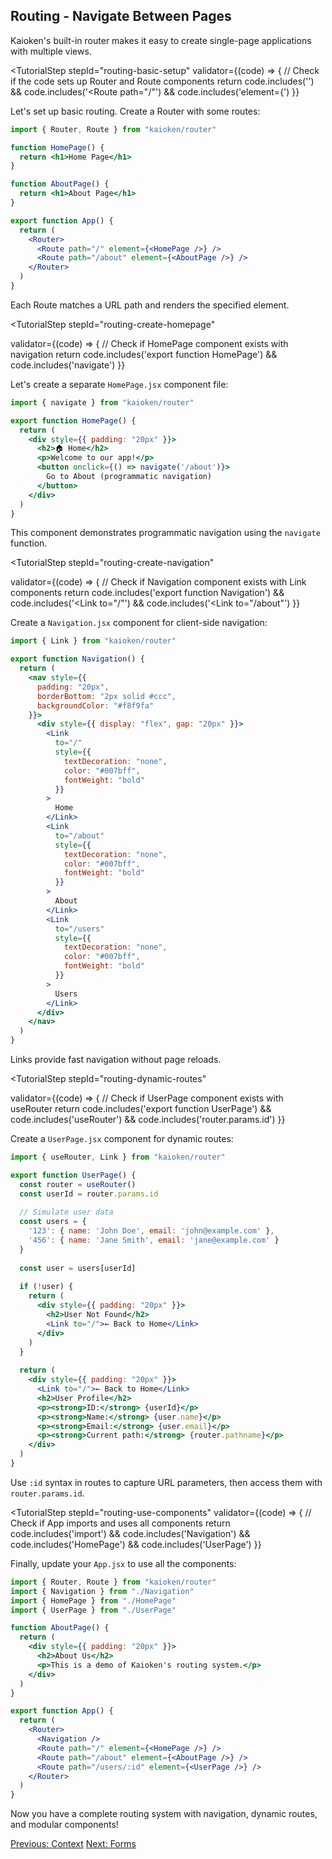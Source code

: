 

## Routing - Navigate Between Pages

Kaioken's built-in router makes it easy to create single-page applications with multiple views.

<TutorialStep 
  stepId="routing-basic-setup"
  validator={(code) => {
    // Check if the code sets up Router and Route components
    return code.includes('<Router>') && code.includes('<Route path="/"') && code.includes('element={')
  }}
>
  Let's set up basic routing. Create a Router with some routes:

  ```jsx
  import { Router, Route } from "kaioken/router"

  function HomePage() {
    return <h1>Home Page</h1>
  }

  function AboutPage() {
    return <h1>About Page</h1>
  }

  export function App() {
    return (
      <Router>
        <Route path="/" element={<HomePage />} />
        <Route path="/about" element={<AboutPage />} />
      </Router>
    )
  }
  ```

  Each Route matches a URL path and renders the specified element.
</TutorialStep>

<TutorialStep 
  stepId="routing-create-homepage"
  
  validator={(code) => {
    // Check if HomePage component exists with navigation
    return code.includes('export function HomePage') && code.includes('navigate')
  }}
>
  Let's create a separate `HomePage.jsx` component file:

  ```jsx
  import { navigate } from "kaioken/router"

  export function HomePage() {
    return (
      <div style={{ padding: "20px" }}>
        <h2>🏠 Home</h2>
        <p>Welcome to our app!</p>
        <button onclick={() => navigate('/about')}>
          Go to About (programmatic navigation)
        </button>
      </div>
    )
  }
  ```

  This component demonstrates programmatic navigation using the `navigate` function.
</TutorialStep>

<TutorialStep 
  stepId="routing-create-navigation"
  
  validator={(code) => {
    // Check if Navigation component exists with Link components
    return code.includes('export function Navigation') && code.includes('<Link to="/"') && code.includes('<Link to="/about"')
  }}
>
  Create a `Navigation.jsx` component for client-side navigation:

  ```jsx
  import { Link } from "kaioken/router"

  export function Navigation() {
    return (
      <nav style={{ 
        padding: "20px", 
        borderBottom: "2px solid #ccc",
        backgroundColor: "#f8f9fa"
      }}>
        <div style={{ display: "flex", gap: "20px" }}>
          <Link 
            to="/" 
            style={{ 
              textDecoration: "none", 
              color: "#007bff",
              fontWeight: "bold"
            }}
          >
            Home
          </Link>
          <Link 
            to="/about" 
            style={{ 
              textDecoration: "none", 
              color: "#007bff",
              fontWeight: "bold"
            }}
          >
            About
          </Link>
          <Link 
            to="/users" 
            style={{ 
              textDecoration: "none", 
              color: "#007bff",
              fontWeight: "bold"
            }}
          >
            Users
          </Link>
        </div>
      </nav>
    )
  }
  ```

  Links provide fast navigation without page reloads.
</TutorialStep>

<TutorialStep 
  stepId="routing-dynamic-routes"
  
  validator={(code) => {
    // Check if UserPage component exists with useRouter
    return code.includes('export function UserPage') && code.includes('useRouter') && code.includes('router.params.id')
  }}
>
  Create a `UserPage.jsx` component for dynamic routes:

  ```jsx
  import { useRouter, Link } from "kaioken/router"

  export function UserPage() {
    const router = useRouter()
    const userId = router.params.id
    
    // Simulate user data
    const users = {
      '123': { name: 'John Doe', email: 'john@example.com' },
      '456': { name: 'Jane Smith', email: 'jane@example.com' }
    }
    
    const user = users[userId]
    
    if (!user) {
      return (
        <div style={{ padding: "20px" }}>
          <h2>User Not Found</h2>
          <Link to="/">← Back to Home</Link>
        </div>
      )
    }
    
    return (
      <div style={{ padding: "20px" }}>
        <Link to="/">← Back to Home</Link>
        <h2>User Profile</h2>
        <p><strong>ID:</strong> {userId}</p>
        <p><strong>Name:</strong> {user.name}</p>
        <p><strong>Email:</strong> {user.email}</p>
        <p><strong>Current path:</strong> {router.pathname}</p>
      </div>
    )
  }
  ```

  Use `:id` syntax in routes to capture URL parameters, then access them with `router.params.id`.
</TutorialStep>

<TutorialStep 
  stepId="routing-use-components"
  validator={(code) => {
    // Check if App imports and uses all components
    return code.includes('import') && code.includes('Navigation') && code.includes('HomePage') && code.includes('UserPage')
  }}
>
  Finally, update your `App.jsx` to use all the components:

  ```jsx
  import { Router, Route } from "kaioken/router"
  import { Navigation } from "./Navigation"
  import { HomePage } from "./HomePage"
  import { UserPage } from "./UserPage"

  function AboutPage() {
    return (
      <div style={{ padding: "20px" }}>
        <h2>About Us</h2>
        <p>This is a demo of Kaioken's routing system.</p>
      </div>
    )
  }

  export function App() {
    return (
      <Router>
        <Navigation />
        <Route path="/" element={<HomePage />} />
        <Route path="/about" element={<AboutPage />} />
        <Route path="/users/:id" element={<UserPage />} />
      </Router>
    )
  }
  ```

  Now you have a complete routing system with navigation, dynamic routes, and modular components!
</TutorialStep>

<div className="flex justify-between">
  <a href="/tutorial/context" className="link-button">Previous: Context</a>
  <a href="/tutorial/forms" className="link-button">Next: Forms</a>
</div> 